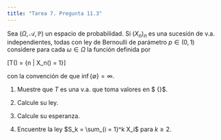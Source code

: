 ```yaml
---
title: "Tarea 7. Pregunta 11.3"
---
```


Sea $(\Omega, \mathscr{A}, \mathbb{P})$ un espacio de probabilidad. Si $(X_n)_n$ es una sucesión de v.a. independientes, todas con ley de Bernoulli de parámetro $p \in (0,1)$ considere para cada $\omega \in \Omega$ la función definida por 

\[T(\omega) = \inf\{n \in \mathbb{N} | X_n(\omega) = 1\}\]

con la convención de que $\inf\{\emptyset\} = \infty$. 

1) Muestre que $T$ es una v.a. que toma valores en $ \mathbb{N} \cup \{\infty\}$.


2) Calcule su ley.


3) Calcule su esperanza.


4) Encuentre la ley $S_k = \sum_{i = 1}^k X_i$ para $k \geq 2$.

